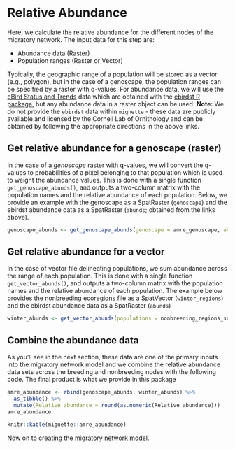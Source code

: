 # Relative Abundance {#abundance}

Here, we calculate the relative abundance for the different nodes of the migratory network. The input data for this step are:

* Abundance data (Raster)
* Population ranges (Raster or Vector)

Typically, the geographic range of a population will be stored as a vector (e.g., polygon), but in the case of a genoscape, the population ranges can be specified by a raster with q-values. For abundance data, we will use the [eBird Status and Trends](https://science.ebird.org/en/status-and-trends) data which are obtained with the [ebirdst R package](https://cornelllabofornithology.github.io/ebirdst/), but any abundance data in a raster object can be used. **Note:** We do not provide the `ebirdst` data within `mignette` - these data are publicly available and licensed by the Cornell Lab of Ornithology and can be obtained by following the appropriate directions in the above links.

## Get relative abundance for a genoscape (raster)

In the case of a *genoscape* raster with q-values, we will convert the q-values to probabilities of a pixel belonging to that population which is used to weight the abundance values. This is done with a single function `get_genoscape_abunds()`, and outputs a two-column matrix with the population names and the relative abundance of each population. Below, we provide an example with the genoscape as a SpatRaster (`genoscape`) and the ebirdst abundance data as a SpatRaster (`abunds`; obtained from the links above).

```r
genoscape_abunds <- get_genoscape_abunds(genoscape = amre_genoscape, abunds = abunds)
```

## Get relative abundance for a vector

In the case of vector file delineating populations, we sum abundance across the range of each population. This is done with a single function `get_vector_abunds()`, and outputs a two-column matrix with the population names and the relative abundance of each population. The example below provides the nonbreeding ecoregions file as a SpatVector (`winter_regions`) and the ebirdst abundance data as a SpatRaster (`abunds`)

```r
winter_abunds <- get_vector_abunds(populations = nonbreeding_regions_subset, abunds = abunds)
```

## Combine the abundance data

As you'll see in the next section, these data are one of the primary inputs into the migratory network model and we combine the relative abundance data sets across the breeding and nonbreeding nodes with the following code. The final product is what we provide in this package

```r
amre_abundance <- rbind(genoscape_abunds, winter_abunds) %>%
  as_tibble() %>%
  mutate(Relative_abundance = round(as.numeric(Relative_abundance)))
amre_abundance
```

```r
knitr::kable(mignette::amre_abundance)
```

Now on to creating the [migratory network model](#connectivity).
